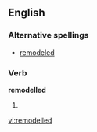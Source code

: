 ==English==

===Alternative spellings===
*[[remodeled]]

===Verb===
'''remodelled'''

# {{past of|[[remodel]]}}

[[vi:remodelled]]